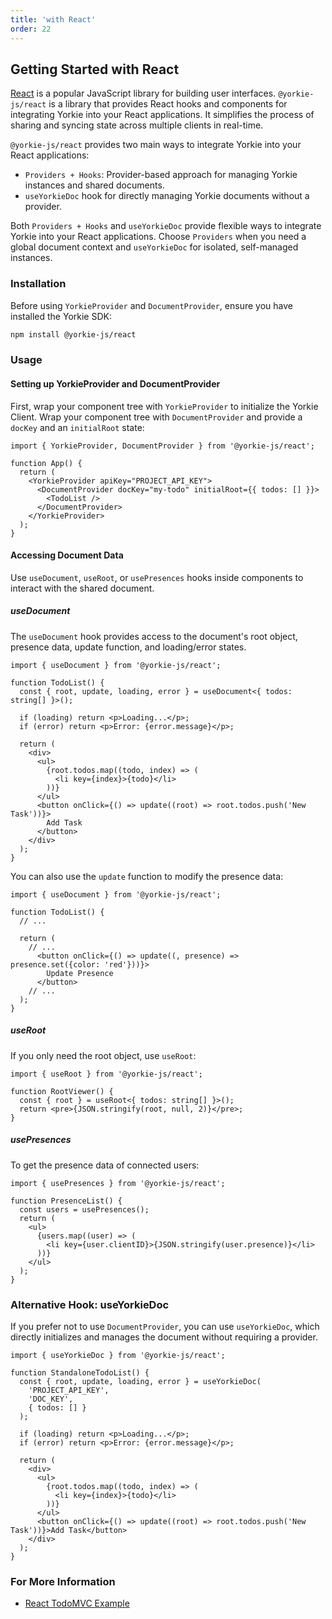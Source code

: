 ```yaml
---
title: 'with React'
order: 22
---
```


## Getting Started with React

[React](https://react.dev/) is a popular JavaScript library for building user interfaces. `@yorkie-js/react` is a library that provides React hooks and components for integrating Yorkie into your React applications. It simplifies the process of sharing and syncing state across multiple clients in real-time.

`@yorkie-js/react` provides two main ways to integrate Yorkie into your React applications:
  - `Providers + Hooks`: Provider-based approach for managing Yorkie instances and shared documents.
  - `useYorkieDoc` hook for directly managing Yorkie documents without a provider.

Both `Providers + Hooks` and `useYorkieDoc` provide flexible ways to integrate Yorkie into your React applications.
Choose `Providers` when you need a global document context and `useYorkieDoc` for isolated, self-managed instances.

### Installation

Before using `YorkieProvider` and `DocumentProvider`, ensure you have installed the Yorkie SDK:

```sh
npm install @yorkie-js/react
```

### Usage

#### Setting up YorkieProvider and DocumentProvider

First, wrap your component tree with `YorkieProvider` to initialize the Yorkie Client.
Wrap your component tree with `DocumentProvider` and provide a `docKey` and an `initialRoot` state:

```tsx
import { YorkieProvider, DocumentProvider } from '@yorkie-js/react';

function App() {
  return (
    <YorkieProvider apiKey="PROJECT_API_KEY">
      <DocumentProvider docKey="my-todo" initialRoot={{ todos: [] }}>
        <TodoList />
      </DocumentProvider>
    </YorkieProvider>
  );
}
```

#### Accessing Document Data

Use `useDocument`, `useRoot`, or `usePresences` hooks inside components to interact with the shared document.

##### useDocument

The `useDocument` hook provides access to the document's root object, presence data, update function, and loading/error states.

```tsx
import { useDocument } from '@yorkie-js/react';

function TodoList() {
  const { root, update, loading, error } = useDocument<{ todos: string[] }>();

  if (loading) return <p>Loading...</p>;
  if (error) return <p>Error: {error.message}</p>;

  return (
    <div>
      <ul>
        {root.todos.map((todo, index) => (
          <li key={index}>{todo}</li>
        ))}
      </ul>
      <button onClick={() => update((root) => root.todos.push('New Task'))}>
        Add Task
      </button>
    </div>
  );
}
```

You can also use the `update` function to modify the presence data:

```tsx
import { useDocument } from '@yorkie-js/react';

function TodoList() {
  // ...

  return (
    // ...
      <button onClick={() => update((, presence) => presence.set({color: 'red'}))}>
        Update Presence
      </button>
    // ...
  );
}
```

##### useRoot

If you only need the root object, use `useRoot`:

```tsx
import { useRoot } from '@yorkie-js/react';

function RootViewer() {
  const { root } = useRoot<{ todos: string[] }>();
  return <pre>{JSON.stringify(root, null, 2)}</pre>;
}
```

##### usePresences

To get the presence data of connected users:

```tsx
import { usePresences } from '@yorkie-js/react';

function PresenceList() {
  const users = usePresences();
  return (
    <ul>
      {users.map((user) => (
        <li key={user.clientID}>{JSON.stringify(user.presence)}</li>
      ))}
    </ul>
  );
}
```

### Alternative Hook: useYorkieDoc

If you prefer not to use `DocumentProvider`, you can use `useYorkieDoc`, which directly initializes and manages the document without requiring a provider.

```tsx
import { useYorkieDoc } from '@yorkie-js/react';

function StandaloneTodoList() {
  const { root, update, loading, error } = useYorkieDoc(
    'PROJECT_API_KEY',
    'DOC_KEY',
    { todos: [] }
  );

  if (loading) return <p>Loading...</p>;
  if (error) return <p>Error: {error.message}</p>;

  return (
    <div>
      <ul>
        {root.todos.map((todo, index) => (
          <li key={index}>{todo}</li>
        ))}
      </ul>
      <button onClick={() => update((root) => root.todos.push('New Task'))}>Add Task</button>
    </div>
  );
}
```

### For More Information

- [React TodoMVC Example](https://github.com/yorkie-team/yorkie-js-sdk/tree/main/examples/react-todomvc)
